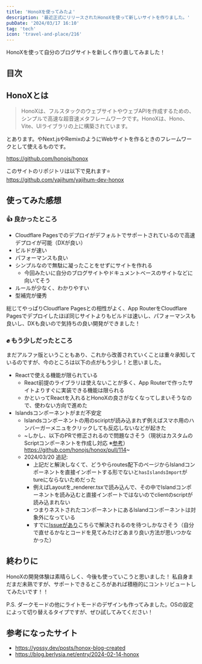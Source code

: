 ```yaml
---
title: 'HonoXを使ってみたよ'
description: '最近正式にリリースされたHonoXを使って新しいサイトを作りました。'
pubDate: '2024/03/17 16:10'
tag: 'tech'
icon: 'travel-and-place/216'
---
```


HonoXを使って自分のブログサイトを新しく作り直してみました！

## 目次

## HonoXとは

> HonoXは、フルスタックのウェブサイトやウェブAPIを作成するための、シンプルで高速な超音速メタフレームワークです。HonoXは、Hono、Vite、UIライブラリの上に構築されています。

とあります。やNext.jsやRemixのようにWebサイトを作るときのフレームワークとして使えるものです。

https://github.com/honojs/honox

このサイトのリポジトリは以下で見れます⭐️  
https://github.com/yajihum/yajihum-dev-honox

## 使ってみた感想

### 👍 良かったところ

- Cloudflare Pagesでのデプロイがデフォルトでサポートされているので高速デプロイが可能（DXが良い）
- ビルドが速い
- パフォーマンスも良い
- シンプルなので無駄に凝ったことをせずにサイトを作れる
  - 今回みたいに自分のブログサイトやドキュメントベースのサイトなどに向いてそう
- ルールが少なく、わかりやすい
- 型補完が優秀

総じてやっぱりCloudflare Pagesとの相性がよく、App RouterをCloudflare Pagesでデプロイしたほぼ同じサイトよりもビルドは速いし、パフォーマンスも良いし、DXも良いので気持ちの良い開発ができました！

### ✊ もう少しだったところ

まだアルファ版ということもあり、これから改善されていくことは重々承知しているのですが、今のところは以下の点がもう少し！と思いました。

- Reactで使える機能が限られている
  - React前提のライブラリは使えないことが多く、App Routerで作ったサイトよりすぐに実装できる機能は限られる
  - かといってReactを入れるとHonoXの良さがなくなってしまいそうなので、使わない方向で進めた
- Islandsコンポーネントがまだ不安定
  - Islandsコンポーネントの用のsciriptが読み込まれず例えばスマホ用のハンバーガーメニュをクリックしても反応しないなどが起きた
  - ~しかし、以下のPRで修正されるので問題なさそう（現状はカスタムのScriptコンポーネントを作成し対応 ※[参考](https://yossy.dev/posts/honox-blog-created)）  
    https://github.com/honojs/honox/pull/114~
  - 2024/03/20 追記:
    - 上記だと解決しなくて、どうやらroutes配下のページからIslandコンポーネントを直接インポートする形でないと`hasIslandsImport`がtureにならないためだった
    - 例えばLayoutを\_renderer.tsxで読み込んで、その中でIslandコンポーネントを読み込むと直接インポートではないのでclientのscriptが読み込まれない
    - つまりネストされたコンポーネントにあるIslandコンポーネントは対象外になっている
    - すでに[Issueがあり](https://github.com/honojs/honox/issues/46)こちらで解決されるのを待つしかなさそう（自分で直せるかなとコードを見てみたけどあまり良い方法が思いつかなかった）

## 終わりに

HonoXの開発体験は素晴らしく、今後も使っていこうと思いました！
私自身まだまだ未熟ですが、サポートできるところがあれば積極的にコントリビュートしてみたいです！！

P.S. ダークモードの他にライトモードのデザインも作ってみました。OSの設定によって切り替えるタイプですが、ぜひ試してみてください！

## 参考になったサイト

- https://yossy.dev/posts/honox-blog-created
- https://blog.berlysia.net/entry/2024-02-14-honox
